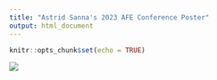 ```yaml
---
title: "Astrid Sanna's 2023 AFE Conference Poster"
output: html_document
---
```


```r
knitr::opts_chunk$set(echo = TRUE)
```

<style>
h1.title {
  text-align: center;
  font-size: 24px; /* Or any other size you prefer */
}
</style>

![](AFE_poster_v8.png)